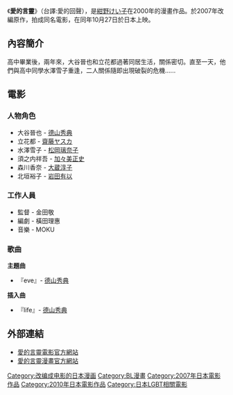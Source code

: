 《'''愛的言靈'''》（台譯:愛的回聲），是[[紺野けい子|紺野けい子]]在2000年的漫畫作品。於2007年改編原作，拍成同名電影，在同年10月27日於日本上映。

==內容簡介==
高中畢業後，兩年來，大谷晉也和立花都過著同居生活，關係密切。直至一天，他們與高中同學水澤雪子重逢，二人關係隨即出現破裂的危機......

==電影==

===人物角色===
* 大谷晉也 - [[德山秀典|德山秀典]] 
* 立花都 - [[齋藤ヤスカ|齋藤ヤスカ]]
* 水澤雪子 - [[松岡璃奈子|松岡璃奈子]] 
* 須之内祥吾 - [[加々美正史|加々美正史]] 
* 森川香奈 - [[大蔵淳子|大蔵淳子]] 
* 北垣裕子 - [[岩田有以|岩田有以]]

===工作人員===
* 監督 - 金田敬 
* 編劇 - 橫田理惠 
* 音樂 - MOKU 

===歌曲===
'''主題曲'''
* 『eve』- [[德山秀典|德山秀典]]

'''插入曲'''
* 『life』- [[德山秀典|德山秀典]]

==外部連結==
* [https://web.archive.org/web/20080410040954/http://aikoto.com/ 愛的言靈電影官方網站]
* [https://web.archive.org/web/20150924020240/http://www.fwinc.co.jp/daria/kotodama/  愛的言靈漫畫官方網站]

{{DEFAULTSORT:Ai no Kotodama}}
[[Category:改编成电影的日本漫画|Category:改编成电影的日本漫画]]
[[Category:BL漫畫|Category:BL漫畫]]
[[Category:2007年日本電影作品|Category:2007年日本電影作品]]
[[Category:2010年日本電影作品|Category:2010年日本電影作品]]
[[Category:日本LGBT相關電影|Category:日本LGBT相關電影]]